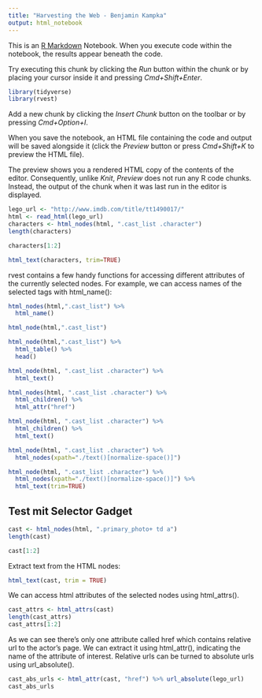 ```yaml
---
title: "Harvesting the Web - Benjamin Kampka"
output: html_notebook
---
```


This is an [R Markdown](http://rmarkdown.rstudio.com) Notebook. When you execute code within the notebook, the results appear beneath the code. 

Try executing this chunk by clicking the *Run* button within the chunk or by placing your cursor inside it and pressing *Cmd+Shift+Enter*. 

```r
library(tidyverse)
library(rvest)
```

Add a new chunk by clicking the *Insert Chunk* button on the toolbar or by pressing *Cmd+Option+I*.

When you save the notebook, an HTML file containing the code and output will be saved alongside it (click the *Preview* button or press *Cmd+Shift+K* to preview the HTML file). 

The preview shows you a rendered HTML copy of the contents of the editor. Consequently, unlike *Knit*, *Preview* does not run any R code chunks. Instead, the output of the chunk when it was last run in the editor is displayed.

```r
lego_url <- "http://www.imdb.com/title/tt1490017/"
html <- read_html(lego_url)
characters <- html_nodes(html, ".cast_list .character")
length(characters)
```

```r
characters[1:2]
```

```r
html_text(characters, trim=TRUE)
```

rvest contains a few handy functions for accessing different attributes of the currently selected nodes. For example, we can access names of the selected tags with html_name():

```r
html_nodes(html,".cast_list") %>% 
  html_name()
```

```r
html_node(html,".cast_list")
```

```r
html_node(html,".cast_list") %>% 
  html_table() %>% 
  head()
```
```r
html_node(html, ".cast_list .character") %>% 
  html_text()
```

```r
html_nodes(html, ".cast_list .character") %>% 
  html_children() %>% 
  html_attr("href")
```

```r
html_node(html, ".cast_list .character") %>% 
  html_children() %>% 
  html_text()
```

```r
html_node(html, ".cast_list .character") %>% 
  html_nodes(xpath="./text()[normalize-space()]")
```

```r
html_node(html, ".cast_list .character") %>% 
  html_nodes(xpath="./text()[normalize-space()]") %>% 
  html_text(trim=TRUE)
```

## Test mit Selector Gadget

```r
cast <- html_nodes(html, ".primary_photo+ td a")
length(cast)
```

```r
cast[1:2]
```

Extract text from the HTML nodes:

```r
html_text(cast, trim = TRUE)
```

We can access html attributes of the selected nodes using html_attrs().

```r
cast_attrs <- html_attrs(cast)
length(cast_attrs)
cast_attrs[1:2]

```

As we can see there’s only one attribute called href which contains relative url to the actor’s page. We can extract it using html_attr(), indicating the name of the attribute of interest. Relative urls can be turned to absolute urls using url_absolute().

```r
cast_abs_urls <- html_attr(cast, "href") %>% url_absolute(lego_url)
cast_abs_urls
```

